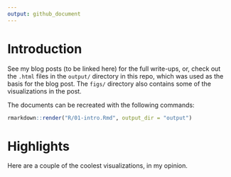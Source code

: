 ```yaml
---
output: github_document
---
```


# Introduction

See my blog posts (to be linked here)
for the full write-ups, or, check out the `.html` files in the `output/` directory
in this repo, which was used as the basis for the blog post.
The `figs/` directory also contains some of the visualizations in the post.

The documents can be recreated with the following commands:

```r
rmarkdown::render("R/01-intro.Rmd", output_dir = "output")

```

# Highlights

Here are a couple of the coolest visualizations, in my opinion.


